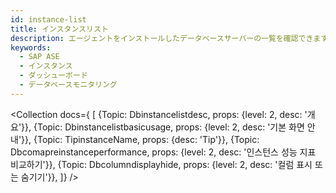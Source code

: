 ```yaml
---
id: instance-list
title: インスタンスリスト
description: エージェントをインストールしたデータベースサーバーの一覧を確認できます。
keywords:
  - SAP ASE
  - インスタンス
  - ダッシューボード
  - データベースモニタリング
---
```



<Collection docs={
  [
    {Topic: Dbinstancelistdesc, props: {level: 2, desc: '개요'}},
    {Topic: Dbinstancelistbasicusage, props: {level: 2, desc: '기본 화면 안내'}},
    {Topic: TipinstanceName, props: {desc: 'Tip'}},
    {Topic: Dbcomapreinstanceperformance, props: {level: 2, desc: '인스턴스 성능 지표 비교하기'}},
    {Topic: Dbcolumndisplayhide, props: {level: 2, desc: '컬럼 표시 또는 숨기기'}},
  ]}
/>
